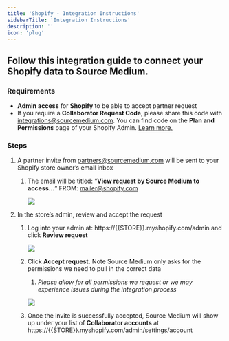 ```yaml
---
title: 'Shopify - Integration Instructions'
sidebarTitle: 'Integration Instructions'
description: ''
icon: 'plug'
---
```


## Follow this integration guide to connect your Shopify data to Source Medium.

### Requirements

- **Admin access** for **Shopify** to be able to accept partner request
- If you require a **Collaborator Request Code**, please share this code with [integrations@sourcemedium.com](https://www.notion.so/05f24bf61df64af79972bc9096e72bd5?pvs=21). You can find code on the **********************************************Plan and Permissions********************************************** page of your Shopify Admin. [Learn more.](https://help.shopify.com/en/partners/dashboard/managing-stores/request-access)

### Steps

1. A partner invite from [partners@sourcemedium.com](mailto:partners@sourcemedium.com) will be sent to your Shopify store owner’s email inbox
    1. The email will be titled: “**View request by Source Medium to access…**” FROM: [mailer@shopify.com](mailto:mailer@shopify.com)
        
        ![](/images/article-imgs/shopify-integration/Untitled.png)
        
2. In the store’s admin, review and accept the request
    1. Log into your admin at: https://{{STORE}}.myshopify.com/admin and click **Review request**
        
        ![](/images/article-imgs/shopify-integration/Untitled1.png)
        
    2. Click **Accept request.** Note Source Medium only asks for the permissions we need to pull in the correct data
        1. *Please allow for all permissions we request or we may experience issues during the integration process*
        
        ![](/images/article-imgs/shopify-integration/Untitled2.png)
        
    3. Once the invite is successfully accepted, Source Medium will show up under your list of **Collaborator accounts** at https://{{STORE}}.myshopify.com/admin/settings/account